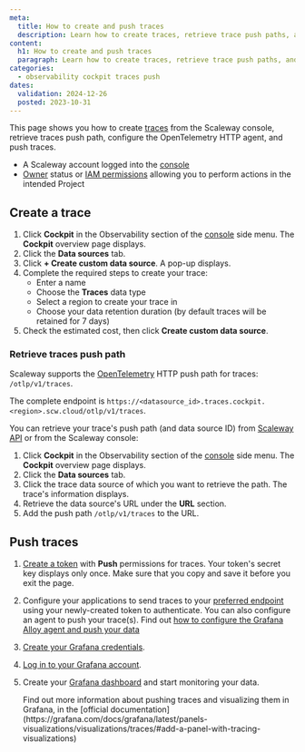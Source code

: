 ```yaml
---
meta:
  title: How to create and push traces
  description: Learn how to create traces, retrieve trace push paths, and push traces.
content:
  h1: How to create and push traces
  paragraph: Learn how to create traces, retrieve trace push paths, and push traces.
categories:
  - observability cockpit traces push
dates:
  validation: 2024-12-26
  posted: 2023-10-31
---
```


This page shows you how to create [traces](/cockpit/concepts/#traces) from the Scaleway console, retrieve traces push path, configure the OpenTelemetry HTTP agent, and push traces.

<Macro id="requirements" />

  - A Scaleway account logged into the [console](https://console.scaleway.com)
  - [Owner](/iam/concepts/#owner) status or [IAM permissions](/iam/concepts/#permission) allowing you to perform actions in the intended Project

## Create a trace

1. Click **Cockpit** in the Observability section of the [console](https://console.scaleway.com/) side menu. The **Cockpit** overview page displays.
2. Click the **Data sources** tab.
3. Click **+ Create custom data source**. A pop-up displays.
4. Complete the required steps to create your trace:
    - Enter a name
    - Choose the **Traces** data type
    - Select a region to create your trace in
    - Choose your data retention duration (by default traces will be retained for 7 days)
5. Check the estimated cost, then click **Create custom data source**.

### Retrieve traces push path

Scaleway supports the [OpenTelemetry](https://opentelemetry.io/docs/what-is-opentelemetry/) HTTP push path for traces: `/otlp/v1/traces`.

The complete endpoint is `https://<datasource_id>.traces.cockpit.<region>.scw.cloud/otlp/v1/traces`.

You can retrieve your trace's push path (and data source ID) from [Scaleway API](https://www.scaleway.com/en/developers/api/cockpit/regional-api/#path-data-sources-list-data-sources) or from the Scaleway console:

1. Click **Cockpit** in the Observability section of the [console](https://console.scaleway.com/) side menu. The **Cockpit** overview page displays.
2. Click the **Data sources** tab.
3. Click the trace data source of which you want to retrieve the path. The trace's information displays.
4. Retrieve the data source's URL under the **URL** section. 
5. Add the push path `/otlp/v1/traces` to the URL.

## Push traces

1. [Create a token](/cockpit/how-to/create-token/) with **Push** permissions for traces.
    <Message type="important">
     Your token's secret key displays only once. Make sure that you copy and save it before you exit the page.
    </Message>
2. Configure your applications to send traces to your [preferred endpoint](/cockpit/concepts/#endpoints) using your newly-created token to authenticate.
    <Message type="note">
      You can also configure an agent to push your trace(s). Find out [how to configure the Grafana Alloy agent and push your data](/cockpit/how-to/send-metrics-with-grafana-alloy/)
    </Message>
3. [Create your Grafana credentials](/cockpit/how-to/retrieve-grafana-credentials/).
4. [Log in to your Grafana account](/cockpit/how-to/access-grafana-and-managed-dashboards/).
5. Create your [Grafana dashboard](/cockpit/how-to/access-grafana-and-managed-dashboards/) and start monitoring your data.

      <Message type="tip">
        Find out more information about pushing traces and visualizing them in Grafana, in the [official documentation](https://grafana.com/docs/grafana/latest/panels-visualizations/visualizations/traces/#add-a-panel-with-tracing-visualizations)
      </Message>
